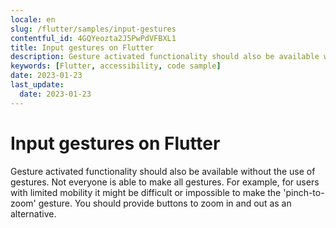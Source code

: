 ```yaml
---
locale: en
slug: /flutter/samples/input-gestures
contentful_id: 4GQYeozta2J5PwPdVFBXL1
title: Input gestures on Flutter
description: Gesture activated functionality should also be available without the use of gestures.
keywords: [Flutter, accessibility, code sample]
date: 2023-01-23
last_update:
  date: 2023-01-23
---
```


# Input gestures on Flutter

Gesture activated functionality should also be available without the use of gestures. Not everyone is able to make all gestures. For example, for users with limited mobility it might be difficult or impossible to make the 'pinch-to-zoom' gesture. You should provide buttons to zoom in and out as an alternative.

<CodeSample id="input-gestures" framework="flutter" locale="en"/>
